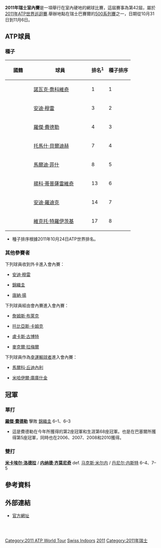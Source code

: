 {{TennisEventInfo|2011|瑞士室內賽|
| date=10月31日 – 11月6日
| edition=42屆
| category=[[ATP_World_Tour_500_series|ATP World Tour 500]]
| champs={{flagicon|SUI}} [[羅傑·費德勒|羅傑·費德勒]]
| champd={{flagicon|FRA}} [[米卡埃尔·洛德拉|米卡埃尔·洛德拉]] / {{flagicon|SRB}} [[内纳德·齐莫尼奇|内纳德·齐莫尼奇]]
| before_name = Swiss Indoors
}}

'''2011年瑞士室內賽'''是一項舉行在室內硬地的網球比賽，這屆賽事為第42屆，屬於[[2011年ATP世界巡迴賽|2011年ATP世界巡迴賽]].舉辦地點在瑞士巴賽爾的[[ATP世界巡迴500系列賽|500系列賽]]之一，日期從10月31日到11月6日。

==ATP球員==
===種子===
{|class="sortable wikitable"
|-
! width="70"| 國籍
! width="175"| 球員
! 排名<sup>1</sup>
! 種子排序
|-
|{{flag|SRB}} 
|[[諾瓦克·喬科維奇|諾瓦克·喬科維奇]]
|1
|1
|-
|{{flag|GBR}} 
|[[安迪·穆雷|安迪·穆雷]]
|3
|2
|-
|{{flag|SUI}} 
|[[羅傑·費德勒|羅傑·費德勒]]
|4
|3
|-
|{{flag|CZE}} 
|[[托馬什·貝爾迪赫|托馬什·貝爾迪赫]]
|7
|4
|-
|{{flag|USA}} 
|[[馬爾迪·菲什|馬爾迪·菲什]]
|8
|5
|-
|{{flag|SRB}} 
|[[揚科·蒂普薩雷維奇|揚科·蒂普薩雷維奇]]
|13
|6
|-
|{{flag|USA}} 
|[[安迪·羅迪克|安迪·羅迪克]]
|14
|7
|-
|{{flag|SRB}} 
|[[維克托·特羅伊茨基|維克托·特羅伊茨基]]
|17
|8
|}
* 種子排序根據2011年10月24日ATP世界排名。

===其他參賽者===
下列球員收到外卡進入會內賽：
* {{flagicon|GBR}} [[安迪·穆雷|安迪·穆雷]]
* {{flagicon|JPN}} [[錦織圭|錦織圭]]
* {{flagicon|USA}} [[唐納·揚|唐納·揚]]

下列球員經由會內賽進入會內賽：
{{main|2011年大衛杜夫瑞士室內賽單打比賽}}
* {{flagicon|USA}} [[詹姆斯·布萊克|詹姆斯·布萊克]] 
* {{flagicon|GER}} [[托比亞斯·卡姆克|托比亞斯·卡姆克]]
* {{flagicon|POL}} [[盧卡斯·古博特|盧卡斯·古博特]]
* {{flagicon|SUI}} [[麥克爾·拉梅爾|麥克爾·拉梅爾]]

下列球員作為[[幸運輸球者|幸運輸球者]]進入會內賽：
* {{flagicon|SUI}} [[馬爾科·丘迪內利|馬爾科·丘迪內利]]
* {{flagicon|KAZ}} [[米哈伊爾·庫庫什金|米哈伊爾·庫庫什金]]

==冠軍==
===單打===
{{main|2011年瑞士室內賽單打比賽}}
'''{{flagicon|SUI}} [[羅傑·費德勒|羅傑·費德勒]]'''  擊敗 {{flagicon|JPN}} [[錦織圭|錦織圭]]  6–1、6–3
*這是費德勒在今年所獲得的第2座冠軍和生涯第68座冠軍。也是在巴塞爾所獲得第5座冠軍，同時也在2006、2007、2008和2010獲得。

===雙打===
{{main|2011年瑞士室內賽雙打比賽}}
{{flagicon|FRA}} '''[[米卡埃尔·洛德拉|米卡埃尔·洛德拉]]''' / {{flagicon|SRB}} '''[[内纳德·齐莫尼奇|内纳德·齐莫尼奇]]''' def. {{flagicon|BLR}} [[马克斯·米尔内|马克斯·米尔内]] / {{flagicon|CAN}} [[丹尼尔·内斯特|丹尼尔·内斯特]]  6–4、7–5

==參考資料==
{{reflist}}

==外部連結==
*[https://web.archive.org/web/20101104021930/http://www.davidoffswissindoors.ch/ 官方網址]
<br />
{{大衛杜夫瑞士網球巡迴賽}}
<br />


[[Category:2011_ATP_World_Tour|Category:2011 ATP World Tour]]
[[Category:Current_sports_events|Swiss Indoors]]
[[Category:Davidoff_Swiss_Indoors|2011]]
[[Category:2011年瑞士|Category:2011年瑞士]]